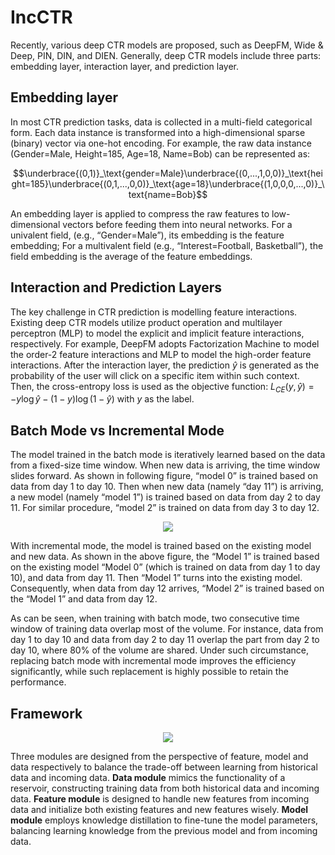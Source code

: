 # IncCTR

Recently, various deep CTR models are proposed, such as DeepFM, Wide & Deep, PIN, DIN, and DIEN. Generally, deep CTR models include three parts: embedding layer, interaction layer, and prediction layer.

## Embedding layer

In most CTR prediction tasks, data is collected in a multi-field categorical form. Each data instance is transformed into a high-dimensional sparse (binary) vector via one-hot encoding. For example, the raw data instance (Gender=Male, Height=185, Age=18, Name=Bob) can be represented as:

$$\underbrace{(0,1)}_\text{gender=Male}\underbrace{(0,...,1,0,0)}_\text{height=185}\underbrace{(0,1,...,0,0)}_\text{age=18}\underbrace{(1,0,0,0,...,0)}_\text{name=Bob}$$

An embedding layer is applied to compress the raw features to low-dimensional vectors before feeding them into neural networks. For a univalent field, (e.g., “Gender=Male”), its embedding is the feature embedding; For a multivalent field (e.g., “Interest=Football, Basketball”), the field embedding is the average of the feature embeddings.

## Interaction and Prediction Layers

The key challenge in CTR prediction is modelling feature interactions. Existing deep CTR models utilize product operation and multilayer perceptron (MLP) to model the explicit and implicit feature interactions, respectively. For example, DeepFM adopts Factorization Machine to model the order-2 feature interactions and MLP to model the high-order feature interactions. After the interaction layer, the prediction $\hat{y}$ is generated as the probability of the user will click on a specific item within such context. Then, the cross-entropy loss is used as the objective function: $L_{CE}(y,\hat{y}) = −y \log \hat{y} − (1−y) \log (1−\hat{y})$ with $y$ as the label.

## Batch Mode vs Incremental Mode

The model trained in the batch mode is iteratively learned based on the data from a fixed-size time window. When new data is arriving, the time window slides forward. As shown in following figure, “model 0” is trained based on data from day 1 to day 10. Then when new data (namely “day 11”) is arriving, a new model (namely “model 1”) is trained based on data from day 2 to day 11. For similar procedure, “model 2” is trained on data from day 3 to day 12. 

<p><center><img src='https://github.com/recohut/incremental-learning/raw/a6fdcde2e8af7ebfd9f5efd278c487e0e9560cb3/docs/_images/L832818_1.png'/></center></p>

With incremental mode, the model is trained based on the existing model and new data. As shown in the above figure, the “Model 1” is trained based on the existing model “Model 0” (which is trained on data from day 1 to day 10), and data from day 11. Then “Model 1” turns into the existing model. Consequently, when data from day 12 arrives, “Model 2” is trained based on the “Model 1” and data from day 12.

As can be seen, when training with batch mode, two consecutive time window of training data overlap most of the volume. For instance, data from day 1 to day 10 and data from day 2 to day 11 overlap the part from day 2 to day 10, where 80% of the volume are shared. Under such circumstance, replacing batch mode with incremental mode improves the efficiency significantly, while such replacement is highly possible to retain the performance.

## Framework

<p><center><img src='https://github.com/recohut/incremental-learning/raw/a6fdcde2e8af7ebfd9f5efd278c487e0e9560cb3/docs/_images/L832818_2.png'/></center></p>

Three modules are designed from the perspective of feature, model and data respectively to balance the trade-off between learning from historical data and incoming data. **Data module** mimics the functionality of a reservoir, constructing training data from both historical data and incoming data. **Feature module** is designed to handle new features from incoming data and initialize both existing features and new features wisely. **Model module** employs knowledge distillation to fine-tune the model parameters, balancing learning knowledge from the previous model and from incoming data.